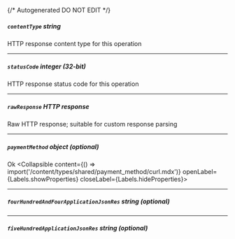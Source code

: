 {/* Autogenerated DO NOT EDIT  */}

##### `contentType` _string_
HTTP response content type for this operation

---
##### `statusCode` _integer (32-bit)_
HTTP response status code for this operation

---
##### `rawResponse` _HTTP response_
Raw HTTP response; suitable for custom response parsing

---
##### `paymentMethod` _object (optional)_
Ok
<Collapsible content={() => import('/content/types/shared/payment_method/curl.mdx')} openLabel={Labels.showProperties} closeLabel={Labels.hideProperties}>
</Collapsible>

---
##### `fourHundredAndFourApplicationJsonRes` _string (optional)_

---
##### `fiveHundredApplicationJsonRes` _string (optional)_


